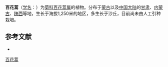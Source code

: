 {{Speciesbox
| name = 百花蒿
| status = 
| status_system = 
| image = 
| genus = Stilpnolepis
| species = centiflora
| authority = (Maxim.) Krasch.
}}

'''百花蒿'''（[[学名|学名]]：{{lang|la|''Stilpnolepis centiflora''}}）为[[菊科|菊科]][[百花蒿属|百花蒿属]]的植物。分布于[[蒙古|蒙古]]以及[[中国大陆|中国大陆]]的[[甘肃|甘肃]]、[[内蒙古|内蒙古]]、[[陕西|陕西]]等地，生长于海拔1,250米的地区，多生长于沙丘，目前尚未由人工引种栽培。

== 参考文献 ==
<div class="references-small">
* {{cite web| url =http://www.bioinfo.cn/db05/KmzwSpecies.php?action=view&id=3462| title =百花蒿| work =《中国高等植物数据库全库》| publisher =中国科学院微生物研究所| author =昆明植物研究所| accessdate =2009-02-25| deadurl =yes| archiveurl =https://web.archive.org/web/20160305021545/http://www.bioinfo.cn/db05/KmzwSpecies.php?action=view&id=3462| archivedate =2016年3月5日| df =}}
</div>
{{Taxonbar|from=Q15230630}}

[[Category:百花蒿属|百花蒿]]


{{植物小作品}}
